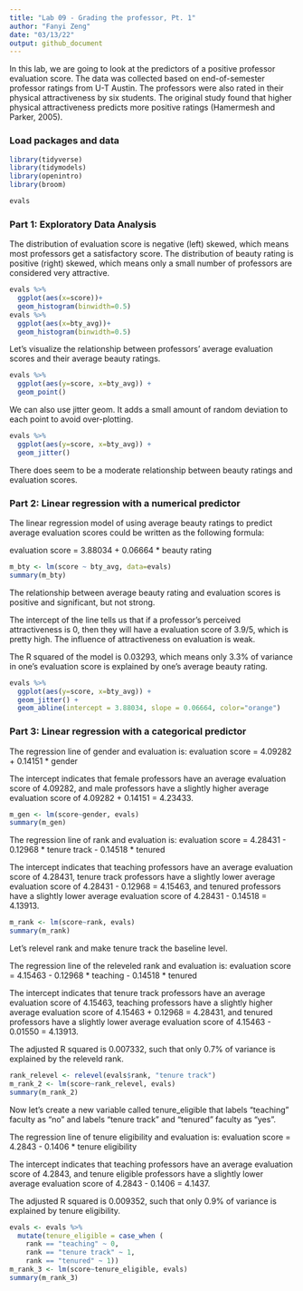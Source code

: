 ```yaml
---
title: "Lab 09 - Grading the professor, Pt. 1"
author: "Fanyi Zeng"
date: "03/13/22"
output: github_document
---
```


In this lab, we are going to look at the predictors of a positive professor evaluation score. The data was collected based on end-of-semester professor ratings from U-T Austin. The professors were also rated in their physical attractiveness by six students. The original study found that higher physical attractiveness predicts more positive ratings (Hamermesh and Parker, 2005).

### Load packages and data

```r
library(tidyverse) 
library(tidymodels)
library(openintro)
library(broom)
```

```r
evals
```

### Part 1: Exploratory Data Analysis

The distribution of evaluation score is negative (left) skewed, which means most professors get a satisfactory score. The distribution of beauty rating is positive (right) skewed, which means only a small number of professors are considered very attractive.

```r
evals %>%
  ggplot(aes(x=score))+
  geom_histogram(binwidth=0.5)
evals %>%
  ggplot(aes(x=bty_avg))+
  geom_histogram(binwidth=0.5)
```

Let's visualize the relationship between professors' average evaluation scores and their average beauty ratings.

```r
evals %>%
  ggplot(aes(y=score, x=bty_avg)) +
  geom_point()
```

We can also use jitter geom. It adds a small amount of random deviation to each point to avoid over-plotting.

```r
evals %>%
  ggplot(aes(y=score, x=bty_avg)) +
  geom_jitter()
```

There does seem to be a moderate relationship between beauty ratings and evaluation scores. 

###  Part 2: Linear regression with a numerical predictor

The linear regression model of using average beauty ratings to predict average evaluation scores could be written as the following formula: 

evaluation score = 3.88034 + 0.06664 * beauty rating

```r
m_bty <- lm(score ~ bty_avg, data=evals)
summary(m_bty)
```

The relationship between average beauty rating and evaluation scores is positive and significant, but not strong. 

The intercept of the line tells us that if a professor's perceived attractiveness is 0, then they will have a evaluation score of 3.9/5, which is pretty high. The influence of attractiveness on evaluation is weak.

The R squared of the model is 0.03293, which means only 3.3% of variance in one's evaluation score is explained by one's average beauty rating.

```r
evals %>%
  ggplot(aes(y=score, x=bty_avg)) +
  geom_jitter() +
  geom_abline(intercept = 3.88034, slope = 0.06664, color="orange")
```

### Part 3: Linear regression with a categorical predictor

The regression line of gender and evaluation is:
evaluation score = 4.09282 + 0.14151 * gender

The intercept indicates that female professors have an average evaluation score of 4.09282, and male professors have a slightly higher average evaluation score of 4.09282 + 0.14151 = 4.23433.

```r
m_gen <- lm(score~gender, evals)
summary(m_gen)
```

The regression line of rank and evaluation is:
evaluation score = 4.28431 - 0.12968 * tenure track - 0.14518 * tenured 

The intercept indicates that teaching professors have an average evaluation score of 4.28431, tenure track professors have a slightly lower average evaluation score of 4.28431 - 0.12968 = 4.15463, and tenured professors have a slightly lower average evaluation score of 4.28431 - 0.14518 = 4.13913.

```r
m_rank <- lm(score~rank, evals)
summary(m_rank)
```

Let's relevel rank and make tenure track the baseline level.

The regression line of the releveled rank and evaluation is:
evaluation score = 4.15463 - 0.12968 * teaching - 0.14518 * tenured 

The intercept indicates that tenure track professors have an average evaluation score of 4.15463, teaching professors have a slightly higher average evaluation score of 4.15463 + 0.12968 = 4.28431, and tenured professors have a slightly lower average evaluation score of 4.15463 - 0.01550 = 4.13913.

The adjusted R squared is 0.007332, such that only 0.7% of variance is explained by the releveld rank.

```r
rank_relevel <- relevel(evals$rank, "tenure track")
m_rank_2 <- lm(score~rank_relevel, evals)
summary(m_rank_2)
```

Now let's create a new variable called tenure_eligible that labels "teaching" faculty as "no" and labels "tenure track" and "tenured" faculty as "yes".

The regression line of tenure eligibility and evaluation is:
evaluation score = 4.2843 - 0.1406 * tenure eligibility

The intercept indicates that teaching professors have an average evaluation score of 4.2843, and tenure eligible professors have a slightly lower average evaluation score of 4.2843 - 0.1406 = 4.1437.

The adjusted R squared is 0.009352, such that only 0.9% of variance is explained by tenure eligibility.

```r
evals <- evals %>%
  mutate(tenure_eligible = case_when (
    rank == "teaching" ~ 0, 
    rank == "tenure track" ~ 1, 
    rank == "tenured" ~ 1))
m_rank_3 <- lm(score~tenure_eligible, evals)
summary(m_rank_3)
```
